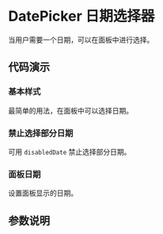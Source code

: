 
# DatePicker 日期选择器

<Subtitle>当用户需要一个日期，可以在面板中进行选择。</Subtitle>

## 代码演示

### 基本样式

最简单的用法，在面板中可以选择日期。

<Canvas>
  <Story id="pickers-datepicker--basic" />
</Canvas>

### 禁止选择部分日期

可用 `disabledDate` 禁止选择部分日期。

<Canvas>
  <Story id="pickers-datepicker--disabled-date" />
</Canvas>

### 面板日期

设置面板显示的日期。

<Canvas>
  <Story id="pickers-datepicker--view-date" />
</Canvas>

## 参数说明

<ArgsTable of={DatePicker} />
